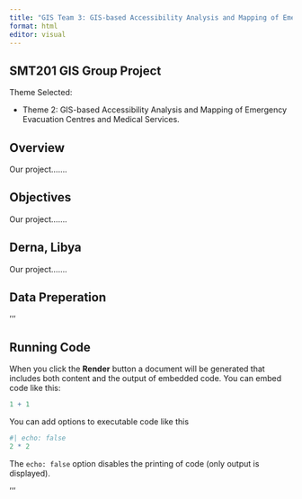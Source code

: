 ```yaml
---
title: "GIS Team 3: GIS-based Accessibility Analysis and Mapping of Emergency Evacuation Centres and Medical Services"
format: html
editor: visual
---
```


## SMT201 GIS Group Project

Theme Selected:

-   Theme 2: GIS-based Accessibility Analysis and Mapping of Emergency Evacuation Centres and Medical Services.

## Overview

Our project.......

## Objectives

Our project.......

## Derna, Libya

Our project.......

## Data Preperation

'''

## Running Code

When you click the **Render** button a document will be generated that includes both content and the output of embedded code. You can embed code like this:

```r
1 + 1
```

You can add options to executable code like this

```r
#| echo: false
2 * 2
```

The `echo: false` option disables the printing of code (only output is displayed).

'''
